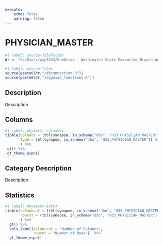 ```yaml
---
execute:
    echo: false
    warning: false
---
```


# PHYSICIAN_MASTER {.unnumbered}

```r
#| label: source-filefolder
dr <- "C:/Users/ajp5303/OneDrive - Washington State Executive Branch Agencies/source_scripts"
```

```r
#| label: source-files
source(paste0(dr,"/dbconnection.R"))
source(paste0(dr,"/dqguide_functions.R"))
```

## Description

Description

## Columns

```r
#| label: physmstr-colnames
tibble(Columns = (tbl(synapse, in_schema("dbo", "H33_PHYSICIAN_MASTER")) %>% colnames()),
       Type = tbl(synapse, in_schema("dbo", "H33_PHYSICIAN_MASTER")) %>% head(1) %>% as_tibble() %>% sapply(class)
       ) %>%
 gt() %>%
 gt_theme_espn()
```

## Category Description

Description

## Statistics

```r
#| label: physmstr-stats
tibble(columncnt = (tbl(synapse, in_schema("dbo", "H33_PHYSICIAN_MASTER")) %>% ncol()),
       rowcnt = (tbl(synapse, in_schema("dbo", "H33_PHYSICIAN_MASTER"))) %>% nrow2()
       ) %>%
  gt() %>%
  cols_label(columncnt = "Number of Columns",
             rowcnt = "Number of Rows")  %>%
  gt_theme_espn()
```
